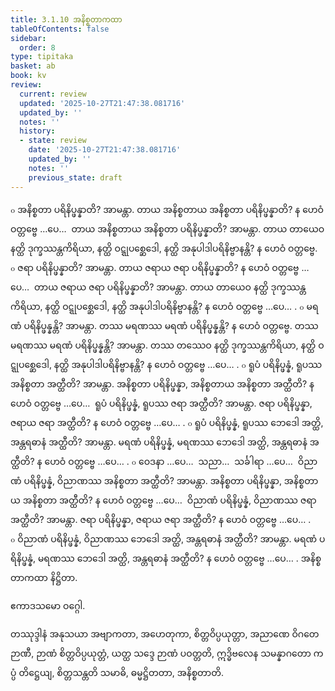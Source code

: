 ```yaml
---
title: 3.1.10 အနိစ္စတာကထာ
tableOfContents: false
sidebar:
  order: 8
type: tipitaka
basket: ab
book: kv
review:
  current: review
  updated: '2025-10-27T21:47:38.081716'
  updated_by: ''
  notes: ''
  history:
  - state: review
    date: '2025-10-27T21:47:38.081716'
    updated_by: ''
    notes: ''
    previous_state: draft
---
```



<ReviewStatus review={frontmatter.review} showDetails={true} />

<HypothesisAnnotation frontmatter={frontmatter} />

<DynamicBreadcrumb />

<Division number="628" book="kv" e="ch" v="32" p="334">

<Paragraph number="2071" book="kv">
๐ အနိစ္စတာ ပရိနိပ္ဖန္နာတိ? အာမန္တာ. တာယ အနိစ္စတာယ အနိစ္စတာ ပရိနိပ္ဖန္နာတိ? န ဟေဝံ ဝတ္တဗ္ဗေ …ပေ…  တာယ အနိစ္စတာယ အနိစ္စတာ ပရိနိပ္ဖန္နာတိ? အာမန္တာ. တာယ တာယေဝ နတ္ထိ ဒုက္ခဿန္တကိရိယာ, နတ္ထိ ဝဋ္ဋုပစ္ဆေဒေါ, နတ္ထိ အနုပါဒါပရိနိဗ္ဗာနန္တိ? န ဟေဝံ ဝတ္တဗ္ဗေ.
</Paragraph>

<Paragraph number="2072" book="kv">
๐ ဇရာ ပရိနိပ္ဖန္နာတိ? အာမန္တာ. တာယ ဇရာယ ဇရာ ပရိနိပ္ဖန္နာတိ? န ဟေဝံ ဝတ္တဗ္ဗေ …ပေ…  တာယ ဇရာယ ဇရာ ပရိနိပ္ဖန္နာတိ? အာမန္တာ. တာယ တာယေဝ နတ္ထိ ဒုက္ခဿန္တကိရိယာ, နတ္ထိ ဝဋ္ဋုပစ္ဆေဒေါ, နတ္ထိ အနုပါဒါပရိနိဗ္ဗာနန္တိ? န ဟေဝံ ဝတ္တဗ္ဗေ …ပေ… .
</Paragraph>

<Paragraph number="2073" book="kv">
๐ မရဏံ ပရိနိပ္ဖန္နန္တိ? အာမန္တာ. တဿ မရဏဿ မရဏံ ပရိနိပ္ဖန္နန္တိ? န ဟေဝံ ဝတ္တဗ္ဗေ. တဿ မရဏဿ မရဏံ ပရိနိပ္ဖန္နန္တိ? အာမန္တာ. တဿ တဿေဝ နတ္ထိ ဒုက္ခဿန္တကိရိယာ, နတ္ထိ ဝဋ္ဋုပစ္ဆေဒေါ, နတ္ထိ အနုပါဒါပရိနိဗ္ဗာနန္တိ? န ဟေဝံ ဝတ္တဗ္ဗေ …ပေ… .
</Paragraph>

</Division>
<Division number="629" book="kv" e="ch" v="32" p="334">

<Paragraph number="2074" book="kv">
๐ ရူပံ ပရိနိပ္ဖန္နံ, ရူပဿ အနိစ္စတာ အတ္ထီတိ? အာမန္တာ. အနိစ္စတာ ပရိနိပ္ဖန္နာ, အနိစ္စတာယ အနိစ္စတာ အတ္ထီတိ? န ဟေဝံ ဝတ္တဗ္ဗေ …ပေ…  ရူပံ ပရိနိပ္ဖန္နံ, ရူပဿ ဇရာ အတ္ထီတိ? အာမန္တာ. ဇရာ ပရိနိပ္ဖန္နာ, ဇရာယ ဇရာ အတ္ထီတိ? န ဟေဝံ ဝတ္တဗ္ဗေ …ပေ… .
</Paragraph>

<Paragraph number="2075" book="kv">
๐ ရူပံ ပရိနိပ္ဖန္နံ, ရူပဿ ဘေဒေါ အတ္ထိ, အန္တရဓာနံ အတ္ထီတိ? အာမန္တာ. မရဏံ ပရိနိပ္ဖန္နံ, မရဏဿ ဘေဒေါ အတ္ထိ, အန္တရဓာနံ အတ္ထီတိ? န ဟေဝံ ဝတ္တဗ္ဗေ …ပေ… .
</Paragraph>

<Paragraph number="2076" book="kv">
๐ ဝေဒနာ …ပေ…  သညာ…  သင်္ခါရာ …ပေ…  ဝိညာဏံ ပရိနိပ္ဖန္နံ, ဝိညာဏဿ အနိစ္စတာ အတ္ထီတိ? အာမန္တာ. အနိစ္စတာ ပရိနိပ္ဖန္နာ, အနိစ္စတာယ အနိစ္စတာ အတ္ထီတိ? န ဟေဝံ ဝတ္တဗ္ဗေ …ပေ…  ဝိညာဏံ ပရိနိပ္ဖန္နံ, ဝိညာဏဿ ဇရာ အတ္ထီတိ? အာမန္တာ. ဇရာ ပရိနိပ္ဖန္နာ, ဇရာယ ဇရာ အတ္ထီတိ? န ဟေဝံ ဝတ္တဗ္ဗေ …ပေ… .
</Paragraph>

<Paragraph number="2077" book="kv">
๐ ဝိညာဏံ ပရိနိပ္ဖန္နံ, ဝိညာဏဿ ဘေဒေါ အတ္ထိ, အန္တရဓာနံ အတ္ထီတိ? အာမန္တာ. မရဏံ ပရိနိပ္ဖန္နံ, မရဏဿ ဘေဒေါ အတ္ထိ, အန္တရဓာနံ အတ္ထီတိ? န ဟေဝံ ဝတ္တဗ္ဗေ …ပေ… .

</Paragraph>
</Division>

<Paragraph number="2078" type="center" book="kv">
အနိစ္စတာကထာ နိဋ္ဌိတာ.

  
ဧကာဒသမော ဝဂ္ဂေါ.



</Paragraph>

<Paragraph number="2079" type="center" book="kv">
တဿုဒ္ဒါနံ


</Paragraph>

<Paragraph number="2080" book="kv">
အနုသယာ အဗျာကတာ, အဟေတုကာ, စိတ္တဝိပ္ပယုတ္တာ, အညာဏေ ဝိဂတေ ဉာဏီ, ဉာဏံ စိတ္တဝိပ္ပယုတ္တံ, ယတ္ထ သဒ္ဒေ ဉာဏံ ပဝတ္တတိ, ဣဒ္ဓိဗလေန သမန္နာဂတော ကပ္ပံ တိဋ္ဌေယျ, စိတ္တသန္တတိ သမာဓိ, ဓမ္မဋ္ဌိတတာ, အနိစ္စတာတိ.
</Paragraph>